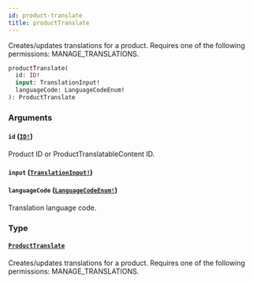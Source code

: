 ```yaml
---
id: product-translate
title: productTranslate
---
```


Creates/updates translations for a product. Requires one of the following permissions: MANAGE_TRANSLATIONS.

```graphql
productTranslate(
  id: ID!
  input: TranslationInput!
  languageCode: LanguageCodeEnum!
): ProductTranslate

```

### Arguments

#### `id` ([`ID!`](../../../developer/api-reference/scalars/id))

Product ID or ProductTranslatableContent ID.

#### `input` ([`TranslationInput!`](../../../developer/api-reference/inputs/translation-input))

#### `languageCode` ([`LanguageCodeEnum!`](../../../developer/api-reference/enums/language-code-enum))

Translation language code.

### Type

#### [`ProductTranslate`](../../../developer/api-reference/objects/product-translate)

Creates/updates translations for a product. Requires one of the following permissions: MANAGE_TRANSLATIONS.
